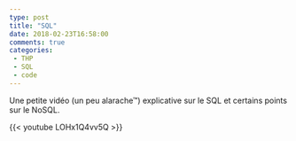 ```yaml
---
type: post
title: "SQL"
date: 2018-02-23T16:58:00
comments: true
categories: 
 - THP
 - SQL
 - code
---
```


Une petite vidéo (un peu alarache™) explicative sur le SQL et certains points sur le NoSQL.

<!-- more -->
{{< youtube LOHx1Q4vv5Q >}}

